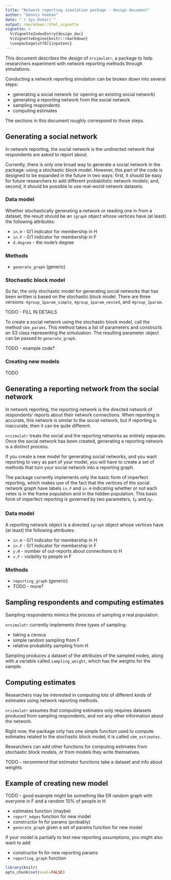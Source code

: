 ```yaml
---
title: "Network reporting simulation package - design document"
author: "Dennis Feehan"
date: "`r Sys.Date()`"
output: rmarkdown::html_vignette
vignette: >
  %\VignetteIndexEntry{design_doc}
  %\VignetteEngine{knitr::rmarkdown}
  \usepackage[utf8]{inputenc}
---
```


This document describes the design of `nrsimulatr`, a package to help
researchers experiment with network reporting methods through simulations.

Conducting a network reporting simulation can be broken down into
several steps:

* generating a social network (or opening an existing social network)
* generating a reporting network from the social network
* sampling respondents
* computing estimates

The sections in this document roughly correspond to those steps.

## Generating a social network

In network reporting, the social network is the undirected network
that respondents are asked to report about.

Currently, there is only one broad way to generate a social network in the package:
using a stochastic block model.
However, this part of the code is designed to be expanded in the future
in two ways: first, it should be easy for future researchers to add
different probabilistic network models; and, second,
it should be possible to use real-world network datasets.

### Data model

Whether stochastically generating a network or reading one in
from a dataset, the result should be an `igraph` object whose
vertices have (at least) the following attributes:

* `in.H` - 0/1 indicator for membership in H
* `in.F` - 0/1 indicator for membership in F
* `d.degree` - the node's degree

### Methods

* `generate_graph` (generic)

### Stochastic block model

So far, the only stochastic model for generating social networks that has
been written is based on the stochastic block model.
There are three versions: `4group_1param_simple`,
`4group_1param_nested`, and `4group_2param`.

TODO - FILL IN DETAILS

To create a social network using the stochastic block model, call the method
`sbm_params`. This method takes a list of parameters and constructs an S3 class
representing the simuluation. The resulting parameter object can be passed
to `generate_graph`.

TODO - example code?

### Creating new models

TODO

## Generating a reporting network from the social network

In network reporting, the reporting network is the directed network of respondents'
reports about their network connections. When reporting is accurate, this network
is similar to the social network, but if reporting is inaccurate, then it can be
quite different.

`nrsimulatr` treats the social and the reporting networks as entirely
separate. Once the social network has been created, generating a reporting
network is a distinct process.

If you create a new model for generating social networks, and you want reporting
to vary as part of your model, you will have to create a set of methods that
turn your social network into a reporting graph.

The package currently implements only the basic form of imperfect reporting,
which makes use of the fact that the vertices of the social network graph
have labels `in.F` and `in.H` indicating whether or not each vetex is in the
frame population and in the hidden population.
This basic form of imperfect reporting is governed by two parameters,
 $\tau_F$ and $\eta_F$.

### Data model

A reporting network object is a directed `igraph` object whose vertices have (at least)
the following attributes:

* `in.H` - 0/1 indicator for membership in H
* `in.F` - 0/1 indicator for membership in F
* `y.H` - number of out-reports about connections to H
* `v.F` - visibility to people in F

### Methods

* `reporting_graph` (generic)
* TODO - more?

## Sampling respondents and computing estimates

Sampling respondents mimics the process of sampling a real population.

`nrsimulatr` currently implements three types of sampling:

* taking a census
* simple random sampling from F
* relative probability sampling from H

Sampling produces a dataset of the attributes of the sampled nodes,
along with a variable called `sampling_weight`, which has the
weights for the sample.

## Computing estimates

Researchers may be interested in computing lots of different kinds
of estimates using network reporting methods.

`nrsimulatr` assumes that computing estimates only requires
datasets produced from sampling respondents, and not any
other information about the network.

Right now, the package only has one simple function used
to compute estimates related to the stochastic block model;
it is called `sbm_estimates`.

Researchers can add other functions for computing estimates
from stochastic block models, or from models they write themselves.

TODO - recommend that estimator functions take a dataset
and info about weights

## Example of creating new model

TODO - good example might be something like ER random graph
with everyone in F and a random 10% of people in H


* estimates function (maybe)
* `report_edges` function for new model
* constructor fn for params (probably)
* `generate_graph` given a set of params function for new model

if your model is partially to test new reporting assumptions,
you might also want to add

* constructor fn for new reporting params
* `reporting_graph` function


```r
library(knitr)
opts_chunk$set(eval=FALSE)
```

